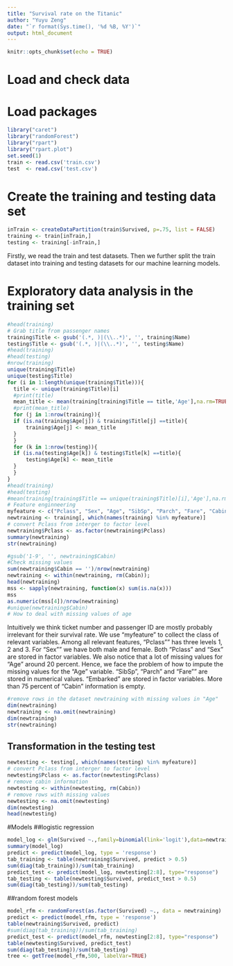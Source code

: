 ```yaml
---
title: "Survival rate on the Titanic"
author: "Yuyu Zeng"
date: "`r format(Sys.time(), '%d %B, %Y')`"
output: html_document
---
```


```r
knitr::opts_chunk$set(echo = TRUE)
```

# Load and check data
# Load packages

```r
library("caret")
library("randomForest")
library("rpart")
library("rpart.plot")
set.seed(1)
train <- read.csv('train.csv')
test  <- read.csv('test.csv')
```

# Create the training and testing data set
```r
inTrain <- createDataPartition(train$Survived, p=.75, list = FALSE)
training <- train[inTrain,]
testing <- training[-inTrain,]
```
Firstly, we read the train and test datasets. Then we further split the train dataset into training and testing datasets for our machine learning models.

# Exploratory data analysis in the training set
```r
#head(training)
# Grab title from passenger names
training$Title <- gsub('(.*, )|(\\..*)', '', training$Name)
testing$Title <- gsub('(.*, )|(\\..*)', '', testing$Name)
#head(training)
#head(testing)
#nrow(training)
unique(training$Title)
unique(testing$Title)
for (i in 1:length(unique(training$Title))){
  title <- unique(training$Title)[i]
  #print(title)
  mean_title <- mean(training[training$Title == title,'Age'],na.rm=TRUE)
  #print(mean_title)
  for (j in 1:nrow(training)){
  if (is.na(training$Age[j]) & training$Title[j] ==title){
      training$Age[j] <- mean_title
  }
  }
  for (k in 1:nrow(testing)){
  if (is.na(testing$Age[k]) & testing$Title[k] ==title){
      testing$Age[k] <- mean_title
  }   
  }
}    
#head(training)
#head(testing)
#mean(training[training$Title == unique(training$Title)[i],'Age'],na.rm=TRUE)
# Feature enginneering
myfeature <- c("Pclass", "Sex", "Age", "SibSp", "Parch", "Fare", "Cabin", "Embarked","Survived")
newtraining <- training[, which(names(training) %in% myfeature)]
# convert Pclass from interger to factor level
newtraining$Pclass <- as.factor(newtraining$Pclass)
summary(newtraining)
str(newtraining)

#gsub('1-9', '', newtraining$Cabin)
#Check missing values
sum(newtraining$Cabin == '')/nrow(newtraining)
newtraining <- within(newtraining, rm(Cabin));
head(newtraining)
mss <- sapply(newtraining, function(x) sum(is.na(x)))
mss
as.numeric(mss[4])/nrow(newtraining)
#unique(newtraining$Cabin)
# How to deal with missing values of age
```

Intuitively we think ticket number and passenger ID are mostly probably irrelevant for their survival rate. We use "myfeature" to collect the class of relevant variables. Among all relevant features, "Pclass"" has three levels 1, 2 and 3. For "Sex"" we have both male and female. Both "Pclass" and "Sex" are stored in factor variables. We also notice that a lot of missing values for "Age" around 20 percent. Hence, we face the problem of how to impute the missing values for the "Age" variable. "SibSp", "Parch" and "Fare"" are stored in numerical values. "Embarked" are stored in factor variables. More than 75 percent of "Cabin" information is empty. 

```r
#remove rows in the dataset newtraining with missing values in "Age" 
dim(newtraining)
newtraining <- na.omit(newtraining)
dim(newtraining)
str(newtraining)
```
## Transformation in the testing test

```r
newtesting <- testing[, which(names(testing) %in% myfeature)]
# convert Pclass from interger to factor level
newtesting$Pclass <- as.factor(newtesting$Pclass)
# remove cabin information
newtesting <- within(newtesting, rm(Cabin))
# remove rows with missing values
newtesting <- na.omit(newtesting)
dim(newtesting)
head(newtesting)
```

#Models
##logistic regression
```r
model_log <- glm(Survived ~.,family=binomial(link='logit'),data=newtraining)
summary(model_log)
predict <- predict(model_log, type = 'response')
tab_training <- table(newtraining$Survived, predict > 0.5)
sum(diag(tab_training))/sum(tab_training)
predict_test <- predict(model_log, newtesting[2:8], type="response")
tab_testing <- table(newtesting$Survived, predict_test > 0.5)
sum(diag(tab_testing))/sum(tab_testing)
```

##random forest models
```r
model_rfm <- randomForest(as.factor(Survived) ~., data = newtraining)
predict <- predict(model_rfm, type = 'response')
table(newtraining$Survived, predict)
#sum(diag(tab_training))/sum(tab_training)
predict_test <- predict(model_rfm, newtesting[2:8], type="response")
table(newtesting$Survived, predict_test)
sum(diag(tab_testing))/sum(tab_testing)
tree <- getTree(model_rfm,500, labelVar=TRUE)
```